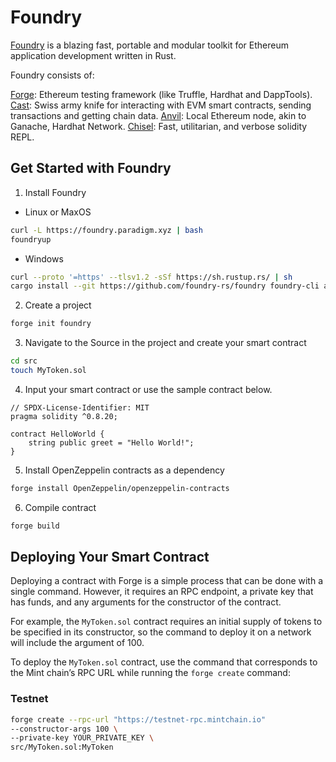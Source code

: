 # Foundry

[Foundry](https://github.com/foundry-rs/foundry) is a blazing fast, portable and modular toolkit for Ethereum application development written in Rust.

Foundry consists of:

[Forge](https://github.com/foundry-rs/foundry/blob/master/crates/forge): Ethereum testing framework (like Truffle, Hardhat and DappTools).
[Cast](https://github.com/foundry-rs/foundry/blob/master/crates/cast): Swiss army knife for interacting with EVM smart contracts, sending transactions and getting chain data.
[Anvil](https://github.com/foundry-rs/foundry/blob/master/crates/anvil): Local Ethereum node, akin to Ganache, Hardhat Network.
[Chisel](https://github.com/foundry-rs/foundry/blob/master/crates/chisel): Fast, utilitarian, and verbose solidity REPL.
​

## Get Started with Foundry

1. Install Foundry

- Linux or MaxOS

```bash
curl -L https://foundry.paradigm.xyz | bash
foundryup
```

- Windows

```bash
curl --proto '=https' --tlsv1.2 -sSf https://sh.rustup.rs/ | sh
cargo install --git https://github.com/foundry-rs/foundry foundry-cli anvil --bins --locked
```

2. Create a project

```bash
forge init foundry
```

3. Navigate to the Source in the project and create your smart contract

```bash
cd src
touch MyToken.sol
```

4. Input your smart contract or use the sample contract below.

```solidity
// SPDX-License-Identifier: MIT
pragma solidity ^0.8.20;

contract HelloWorld {
    string public greet = "Hello World!";
}
```

5. Install OpenZeppelin contracts as a dependency

```bash
forge install OpenZeppelin/openzeppelin-contracts
```

6. Compile contract

```bash
forge build
```

## Deploying Your Smart Contract

Deploying a contract with Forge is a simple process that can be done with a single command. However, it requires an RPC endpoint, a private key that has funds, and any arguments for the constructor of the contract.

For example, the `MyToken.sol` contract requires an initial supply of tokens to be specified in its constructor, so the command to deploy it on a network will include the argument of 100.

To deploy the `MyToken.sol` contract, use the command that corresponds to the Mint chain’s RPC URL while running the `forge create` command:

### Testnet

```bash
forge create --rpc-url "https://testnet-rpc.mintchain.io"
--constructor-args 100 \
--private-key YOUR_PRIVATE_KEY \
src/MyToken.sol:MyToken
```
